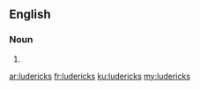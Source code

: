 ==English==

===Noun===
{{head|en|plural}}

# {{plural of|luderick|lang=en}}

[[ar:ludericks]]
[[fr:ludericks]]
[[ku:ludericks]]
[[my:ludericks]]